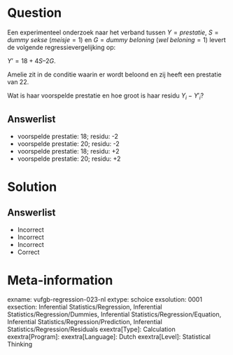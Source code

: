 Question
========

Een experimenteel onderzoek naar het verband tussen $Y = prestatie$, $S = dummy$ $sekse$ $(meisje = 1)$ en $G = dummy$ $beloning$ $(wel$ $beloning = 1)$ levert de volgende regressievergelijking op: 

$Y’ = 18+4S–2G$.

Amelie zit in de conditie waarin er wordt beloond en zij heeft een prestatie van 22. 

Wat is haar voorspelde prestatie en hoe groot is haar residu $Y_{i}-{Y}'_{i}$?
  
Answerlist
----------
* voorspelde prestatie: 18; residu: -2
* voorspelde prestatie: 20; residu: -2
* voorspelde prestatie: 18; residu: +2
* voorspelde prestatie: 20; residu: +2

Solution
========

Answerlist
----------
* Incorrect
* Incorrect
* Incorrect
* Correct

Meta-information
================
exname: vufgb-regression-023-nl
extype: schoice
exsolution: 0001
exsection: Inferential Statistics/Regression, Inferential Statistics/Regression/Dummies, Inferential Statistics/Regression/Equation, Inferential Statistics/Regression/Prediction, Inferential Statistics/Regression/Residuals
exextra[Type]: Calculation
exextra[Program]: 
exextra[Language]: Dutch
exextra[Level]: Statistical Thinking
